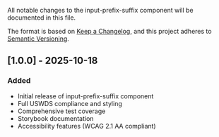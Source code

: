 
<Meta title="Forms/Input Prefix Suffix/Changelog" />

All notable changes to the input-prefix-suffix component will be documented in this file.

The format is based on [Keep a Changelog](https://keepachangelog.com/en/1.0.0/),
and this project adheres to [Semantic Versioning](https://semver.org/spec/v2.0.0.html).

## [1.0.0] - 2025-10-18

### Added

- Initial release of input-prefix-suffix component
- Full USWDS compliance and styling
- Comprehensive test coverage
- Storybook documentation
- Accessibility features (WCAG 2.1 AA compliant)
